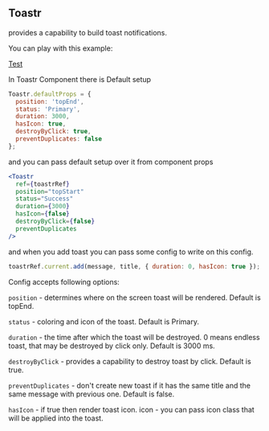 ## Toastr

provides a capability to build toast notifications.

You can play with this example:

[Test](demo://Test.js)

In Toastr Component there is Default setup

```jsx
Toastr.defaultProps = {
  position: 'topEnd',
  status: 'Primary',
  duration: 3000,
  hasIcon: true,
  destroyByClick: true,
  preventDuplicates: false
};
```

and you can pass default setup over it from component props

```jsx
<Toastr
  ref={toastrRef}
  position="topStart"
  status="Success"
  duration={3000}
  hasIcon={false}
  destroyByClick={false}
  preventDuplicates
/>
```

and when you add toast you can pass some config to write on this config.

```jsx
toastrRef.current.add(message, title, { duration: 0, hasIcon: true });
```

Config accepts following options:

`position` - determines where on the screen toast will be rendered. Default is topEnd.

`status` - coloring and icon of the toast. Default is Primary.

`duration` - the time after which the toast will be destroyed. 0 means endless toast, that may be destroyed by click only. Default is 3000 ms.

`destroyByClick` - provides a capability to destroy toast by click. Default is true.

`preventDuplicates` - don't create new toast if it has the same title and the same message with previous one. Default is false.

`hasIcon` - if true then render toast icon. icon - you can pass icon class that will be applied into the toast.
